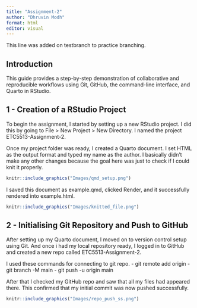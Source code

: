 ```yaml
---
title: "Assignment-2"
author: "Dhruvin Modh"
format: html
editor: visual
---
```

This line was added on testbranch to practice branching.

## Introduction

This guide provides a step-by-step demonstration of collaborative and reproducible workflows using Git, GitHub, the command-line interface, and Quarto in RStudio.

## 1 - Creation of a RStudio Project

To begin the assignment, I started by setting up a new RStudio project. I did this by going to File \> New Project \> New Directory. I named the project ETC5513-Assignment-2.

Once my project folder was ready, I created a Quarto document. I set HTML as the output format and typed my name as the author. I basically didn’t make any other changes because the goal here was just to check if I could knit it properly.

```r
knitr::include_graphics("Images/qmd_setup.png")
```

I saved this document as example.qmd, clicked Render, and it successfully rendered into example.html.

```r
knitr::include_graphics("Images/knitted_file.png")
```


## 2 - Initialising Git Repository and Push to GitHub

After setting up my Quarto document, I moved on to version control setup using Git. And once i had my local repository ready, I logged in to GitHub and created a new repo called ETC5513-Assignment-2.

I used these commands for connecting to git repo. - git remote add origin - git branch -M main - git push -u origin main

After that I checked my GitHub repo and saw that all my files had appeared there. This confirmed that my initial commit was now pushed successfully.

```r
knitr::include_graphics("Images/repo_push_ss.png")
```
